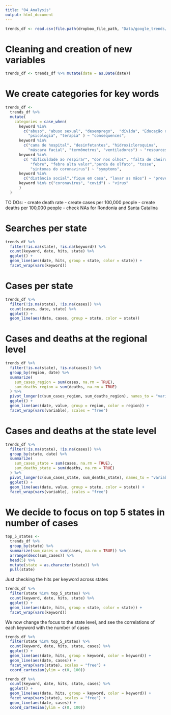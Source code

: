 ```yaml
---
title: "04_Analysis"
output: html_document
---
```


```r
trends_df <- read.csv(file.path(dropbox_file_path, "Data/google_trends/FinalData/brazil_admin_trends_clean.csv"))
```

# Cleaning and creation of new variables
```r
trends_df <- trends_df %>% mutate(date = as.Date(date))
```

# We create categories for key words

```r
trends_df <- 
  trends_df %>% 
  mutate(
    categories = case_when(
      keyword %in% 
        c("abuso", "abuso sexual", "desemprego",  "dívida", "Educação online",
          "psicologia", "terapia" ) ~ "consequences",
      keyword %in% 
        c("cama de hospital", "desinfetantes", "hidroxicloroquina", 
          "máscara facial", "termômetros", "ventiladores") ~ "resources",
      keyword %in% 
        c( "dificuldade ao respirar", "dor nos olhos", "falta de cheiro", 
           "febre", "febre alta valor","perda de olfato", "tosse",
           "sintomas do coronavirus") ~ "symptoms",
      keyword %in% 
        c("distância social","fique em casa", "lavar as mãos") ~ "prevention", 
      keyword %in% c("coronavirus", "covid") ~ "virus"
      )
  )
```


TO DOs:
- create death rate
- create cases per 100,000 people
- create deaths per 100,000 people
- check NAs for Rondonia and Santa Catalina


# Searches per state

```r
trends_df %>% 
  filter(!is.na(state), !is.na(keyword)) %>% 
  count(keyword, date, hits, state) %>% 
  ggplot() +
  geom_line(aes(date, hits, group = state, color = state)) + 
  facet_wrap(vars(keyword))
```

# Cases per state

```r
trends_df %>% 
  filter(!is.na(state), !is.na(cases)) %>% 
  count(cases, date, state) %>% 
  ggplot() +
  geom_line(aes(date, cases, group = state, color = state)) 

```

# Cases and deaths at the regional level 
```r
trends_df %>% 
  filter(!is.na(state), !is.na(cases)) %>% 
  group_by(region, date) %>% 
  summarize(
    sum_cases_region = sum(cases, na.rm = TRUE), 
    sum_deaths_region = sum(deaths, na.rm = TRUE)
  ) %>% 
  pivot_longer(c(sum_cases_region, sum_deaths_region), names_to = "variable") %>% 
  ggplot() +
  geom_line(aes(date, value, group = region, color = region)) +
  facet_wrap(vars(variable), scales = "free")

```

# Cases and deaths at the state level 
```r
trends_df %>% 
  filter(!is.na(state), !is.na(cases)) %>% 
  group_by(state, date) %>% 
  summarize(
    sum_cases_state = sum(cases, na.rm = TRUE), 
    sum_deaths_state = sum(deaths, na.rm = TRUE)
  ) %>% 
  pivot_longer(c(sum_cases_state, sum_deaths_state), names_to = "variable") %>% 
  ggplot() +
  geom_line(aes(date, value, group = state, color = state)) +
  facet_wrap(vars(variable), scales = "free")

```

# We decide to focus on top 5 states in number of cases

```r
top_5_states <- 
  trends_df %>% 
  group_by(state) %>% 
  summarize(sum_cases = sum(cases, na.rm = TRUE)) %>% 
  arrange(desc(sum_cases)) %>% 
  head(5) %>% 
  mutate(state = as.character(state)) %>%
  pull(state)
```

Just checking the hits per keyword across states
```r
trends_df %>% 
  filter(state %in% top_5_states) %>% 
  count(keyword, date, hits, state) %>% 
  ggplot() +
  geom_line(aes(date, hits, group = state, color = state)) + 
  facet_wrap(vars(keyword))
```

We now change the focus to the state level, and see the correlations of each keyword with the number of cases
```r
trends_df %>% 
  filter(state %in% top_5_states) %>% 
  count(keyword, date, hits, state, cases) %>% 
  ggplot() +
  geom_line(aes(date, hits, group = keyword, color = keyword)) + 
  geom_line(aes(date, cases)) +
  facet_wrap(vars(state), scales = "free") +
  coord_cartesian(ylim = c(0, 100))
```


```r
trends_df %>% 
  count(keyword, date, hits, state, cases) %>% 
  ggplot() +
  geom_line(aes(date, hits, group = keyword, color = keyword)) + 
  facet_wrap(vars(state), scales = "free") +
  geom_line(aes(date, cases)) +
  coord_cartesian(ylim = c(0, 100))
```

